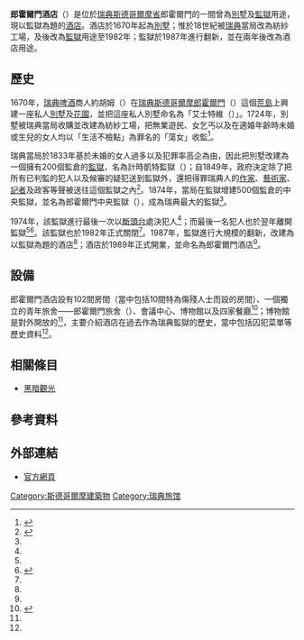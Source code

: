 {{Infobox hotel
| hotel_name  = 郎霍爾門酒店<br />Långholmen Hotel
| image  = Kronohäktet 2010.jpg
| image_width  = 280
| caption  = 郎霍爾門酒店正門
| location  = {{SWE}}[[斯德哥爾摩|斯德哥爾摩]][[郎霍爾門|郎霍爾門]]
| opening_date   = 1989年
| owner  = 
| number_of_restaurants = 4
| number_of_rooms    = 102
| number_of_suites   = 
| floors  = 
| website  = [http://www.langholmen.com www.langholmen.com]
}}
'''郎霍爾門酒店'''（{{lang-sv|'''Långholmen Hotel'''}}）是位於[[瑞典|瑞典]][[斯德哥爾摩省|斯德哥爾摩省]]郎霍爾門的一間曾為[[別墅|別墅]]及[[監獄|監獄]]用途，現以監獄為題的[[酒店|酒店]]。酒店於1670年起為[[別墅|別墅]]；惟於18世紀被[[瑞典|瑞典]]當局改為紡紗工場，及後改為[[監獄|監獄]]用途至1982年；監獄於1987年進行翻新，並在兩年後改為酒店用途。

==歷史==
1670年，[[瑞典|瑞典]][[啤酒|啤酒]]商人約胡姆（{{lang|sv|Jochum Ahlstedt}}）在[[瑞典|瑞典]][[斯德哥爾摩|斯德哥爾摩]][[郎霍爾門|郎霍爾門]]（{{lang|sv|Långholmen}}）這個[[荒島|荒島]]上興建一座私人[[別墅|別墅]]及[[花園|花園]]，並把這座私人別墅命名為「艾士特維（{{lang|sv|Alstavik}}）」。1724年，別墅被瑞典當局收購並改建為紡紗工場，把無業遊民、女乞丐以及在適婚年齡時未婚或生兒的女人均以「生活不檢點」為罪名的「蕩女」收監<ref name="UTD">{{en}}{{cite web |title=Langholmen Prison Hotel, Stockholm |publisher=Lifecruiser's |accessdate=2010年9月25日 |url=http://www.unusual-travel-destinations.com/langholmen-prison-hotel.html |archive-date=2011年1月6日 |archive-url=https://web.archive.org/web/20110106141259/http://www.unusual-travel-destinations.com/langholmen-prison-hotel.html |dead-url=no }}</ref>。

{{multiple image
|align=left |direction = horizontal |header=郎霍爾門酒店歷史圖片
|image1=Utsikt mot Spinnhuset.jpg |width1=200   |caption1=<center>1850年</center>
|image2=Långholmens centralfängelse 1895a.jpg |width2=190  |caption2=<center>1895年</center>
}}
瑞典當局於1833年基於未婚的女人過多以及犯罪率高企為由，因此把別墅改建為一個擁有200個監倉的[[監獄|監獄]]，名為計時凱特監獄（{{lang|sv|Kronokate Fängelse}}）；自1849年，政府決定除了把所有已判監的犯人以及候審的疑犯送到監獄外，還把得罪瑞典人的[[作家|作家]]、[[藝術家|藝術家]]、[[記者|記者]]及政客等聲被送往這個監獄之內<ref name="STO">{{en}}{{cite book|title=Långholmen |year=2009 |publisher=瑞典旅遊局 |location=[[斯德哥爾摩|斯德哥爾摩]] }}</ref>。1874年，當局在監獄增建500個監倉的中央監獄，並名為郎霍爾門中央監獄（{{lang|sv|Långholmen Fängelse}}），成為瑞典最大的監獄<ref name="UTD" />。

1974年，該監獄進行最後一次以[[斷頭台|斷頭台]]處決犯人<ref name="STO" />；而最後一名犯人也於翌年離開監獄<ref name="UTD" /><ref>{{en}}{{cite web |title=The Långholmen Hotel |publisher=The Långholmen Hotel |accessdate=2010年9月25日 |url=http://www.langholmen.com/En/Hotel/AboutHotel.aspx |archive-date=2010年8月17日 |archive-url=https://web.archive.org/web/20100817234842/http://www.langholmen.com/en/Hotel/AboutHotel.aspx |dead-url=no }}</ref>。該監獄也於1982年正式關閉<ref name="STO" />。1987年，監獄進行大規模的翻新，改建為以監獄為題的酒店<ref name="STO" />；酒店於1989年正式開業，並命名為郎霍爾門酒店<ref name="UTD" />。

==設備==
{{multiple image
|align=right |direction = horizontal |header=
|image1=Långholmen prison hirotomo.jpg |width1=150  |caption1=郎霍爾門酒店內部
|image2=Kronohäktet 2010b.jpg |width2=140 |caption2= 房門仍保留監倉倉門
}}
郎霍爾門酒店設有102間房間（當中包括10間特為傷殘人士而設的房間）、一個獨立的青年旅舍——郎霍爾門旅舍（{{lang|sv|Långholmen Hostel}}）、會議中心、博物館以及四家餐廳<ref name="TGM">{{en}}{{cite web |title=LANGHOLMEN HOTEL, STOCKHOLM |publisher=The Globe and Mail |author=Bob Ramsay |accessdate=2010年9月25日 |url=http://www.theglobeandmail.com/life/article464235.ece }}{{dead link|date=2018年4月 |bot=InternetArchiveBot |fix-attempted=yes }}</ref>；博物館是對外開放的<ref name="UTD" />，主要介紹酒店在過去作為瑞典監獄的歷史，當中包括囚犯菜單等歷史資料<ref name="TGM" />。

==相關條目==
* [[黑暗觀光|黑暗觀光]]

== 參考資料 ==
<div class="references-small">
<references />
</div>

==外部連結==
* {{sv}} [http://www.langholmen.com 官方網頁] {{Wayback|url=http://www.langholmen.com/ |date=20100821034747 }}

[[Category:斯德哥爾摩建築物|Category:斯德哥爾摩建築物]]
[[Category:瑞典旅馆|Category:瑞典旅馆]]
